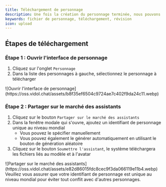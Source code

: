 ```yaml
---
title: Téléchargement de personnage
description: Une fois la création du personnage terminée, nous pouvons utiliser la fonction de téléchargement fournie par le site pour soumettre le fichier et la configuration du personnage à l'administration pour révision.
keywords: fichier de personnage, téléchargement, révision
icon: upload
---
```


## Étapes de téléchargement

### Étape 1 : Ouvrir l'interface de personnage

1. Cliquez sur l'onglet `Personnage`
2. Dans la liste des personnages à gauche, sélectionnez le personnage à télécharger

<Frame>
  ![Ouvrir l'interface de personnage](https://oss.vidol.chat/assets/b8f35ef6504c9724ae7c402f9da24c11.webp)
</Frame>

### Étape 2 : Partager sur le marché des assistants

1. Cliquez sur le bouton `Partager sur le marché des assistants`
2. Dans la fenêtre modale qui s'ouvre, ajoutez un identifiant de personnage unique au niveau mondial
   - Vous pouvez le spécifier manuellement
   - Vous pouvez également le générer automatiquement en utilisant le bouton de génération aléatoire
3. Cliquez sur le bouton `Soumettre l'assistant`, le système téléchargera les fichiers liés au modèle et à l'avatar

<Frame>
  ![Partager sur le marché des assistants](https://oss.vidol.chat/assets/e82d86015fdc8cec9f3da066119e11b4.webp)
</Frame>

<Note>
  Veuillez vous assurer que votre identifiant de personnage est unique au niveau mondial pour éviter tout conflit avec d'autres personnages.
</Note>

